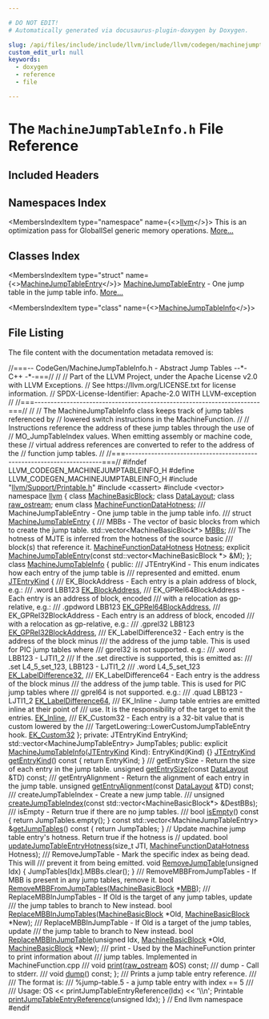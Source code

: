 ```yaml
---

# DO NOT EDIT!
# Automatically generated via docusaurus-plugin-doxygen by Doxygen.

slug: /api/files/include/include/llvm/include/llvm/codegen/machinejumptableinfo-h
custom_edit_url: null
keywords:
  - doxygen
  - reference
  - file

---
```





# The `MachineJumpTableInfo.h` File Reference

<DoxygenPage pluginConfig={pluginConfig}>



## Included Headers

<IncludesList>
<IncludesListItem
  filePath="llvm/Support/Printable.h"
  permalink="/docs/api/files/include/include/llvm/include/llvm/support/printable-h"
  isLocal="true" />
<IncludesListItem
  filePath="cassert"
  permalink=""
  isLocal="false" />
<IncludesListItem
  filePath="vector"
  permalink=""
  isLocal="false" />
</IncludesList>

## Namespaces Index

<MembersIndex>

<MembersIndexItem
  type="namespace"
  name={<><a href="/docs/api/namespaces/llvm">llvm</a></>}>
This is an optimization pass for GlobalISel generic memory operations. <a href="/docs/api/namespaces/llvm/#details">More...</a>
</MembersIndexItem>

</MembersIndex>

## Classes Index

<MembersIndex>

<MembersIndexItem
  type="struct"
  name={<><a href="/docs/api/structs/llvm/machinejumptableentry">MachineJumpTableEntry</a></>}>
<a href="/docs/api/structs/llvm/machinejumptableentry">MachineJumpTableEntry</a> - One jump table in the jump table info. <a href="/docs/api/structs/llvm/machinejumptableentry/#details">More...</a>
</MembersIndexItem>

<MembersIndexItem
  type="class"
  name={<><a href="/docs/api/classes/llvm/machinejumptableinfo">MachineJumpTableInfo</a></>}>
</MembersIndexItem>

</MembersIndex>


## File Listing

The file content with the documentation metadata removed is:

<ProgramListing>

<Link id="l00001" /><CodeLine lineNumber="1"><Highlight kind="comment">//===-- CodeGen/MachineJumpTableInfo.h - Abstract Jump Tables  --&#42;- C++ -&#42;-===//</Highlight><Highlight kind="normal"></Highlight></CodeLine>
<Link id="l00002" /><CodeLine lineNumber="2"><Highlight kind="normal"></Highlight><Highlight kind="comment">//</Highlight><Highlight kind="normal"></Highlight></CodeLine>
<Link id="l00003" /><CodeLine lineNumber="3"><Highlight kind="normal"></Highlight><Highlight kind="comment">// Part of the LLVM Project, under the Apache License v2.0 with LLVM Exceptions.</Highlight><Highlight kind="normal"></Highlight></CodeLine>
<Link id="l00004" /><CodeLine lineNumber="4"><Highlight kind="normal"></Highlight><Highlight kind="comment">// See https://llvm.org/LICENSE.txt for license information.</Highlight><Highlight kind="normal"></Highlight></CodeLine>
<Link id="l00005" /><CodeLine lineNumber="5"><Highlight kind="normal"></Highlight><Highlight kind="comment">// SPDX-License-Identifier: Apache-2.0 WITH LLVM-exception</Highlight><Highlight kind="normal"></Highlight></CodeLine>
<Link id="l00006" /><CodeLine lineNumber="6"><Highlight kind="normal"></Highlight><Highlight kind="comment">//</Highlight><Highlight kind="normal"></Highlight></CodeLine>
<Link id="l00007" /><CodeLine lineNumber="7"><Highlight kind="normal"></Highlight><Highlight kind="comment">//===----------------------------------------------------------------------===//</Highlight><Highlight kind="normal"></Highlight></CodeLine>
<Link id="l00008" /><CodeLine lineNumber="8"><Highlight kind="normal"></Highlight><Highlight kind="comment">//</Highlight><Highlight kind="normal"></Highlight></CodeLine>
<Link id="l00009" /><CodeLine lineNumber="9"><Highlight kind="normal"></Highlight><Highlight kind="comment">// The MachineJumpTableInfo class keeps track of jump tables referenced by</Highlight><Highlight kind="normal"></Highlight></CodeLine>
<Link id="l00010" /><CodeLine lineNumber="10"><Highlight kind="normal"></Highlight><Highlight kind="comment">// lowered switch instructions in the MachineFunction.</Highlight><Highlight kind="normal"></Highlight></CodeLine>
<Link id="l00011" /><CodeLine lineNumber="11"><Highlight kind="normal"></Highlight><Highlight kind="comment">//</Highlight><Highlight kind="normal"></Highlight></CodeLine>
<Link id="l00012" /><CodeLine lineNumber="12"><Highlight kind="normal"></Highlight><Highlight kind="comment">// Instructions reference the address of these jump tables through the use of</Highlight><Highlight kind="normal"></Highlight></CodeLine>
<Link id="l00013" /><CodeLine lineNumber="13"><Highlight kind="normal"></Highlight><Highlight kind="comment">// MO&#95;JumpTableIndex values.  When emitting assembly or machine code, these</Highlight><Highlight kind="normal"></Highlight></CodeLine>
<Link id="l00014" /><CodeLine lineNumber="14"><Highlight kind="normal"></Highlight><Highlight kind="comment">// virtual address references are converted to refer to the address of the</Highlight><Highlight kind="normal"></Highlight></CodeLine>
<Link id="l00015" /><CodeLine lineNumber="15"><Highlight kind="normal"></Highlight><Highlight kind="comment">// function jump tables.</Highlight><Highlight kind="normal"></Highlight></CodeLine>
<Link id="l00016" /><CodeLine lineNumber="16"><Highlight kind="normal"></Highlight><Highlight kind="comment">//</Highlight><Highlight kind="normal"></Highlight></CodeLine>
<Link id="l00017" /><CodeLine lineNumber="17"><Highlight kind="normal"></Highlight><Highlight kind="comment">//===----------------------------------------------------------------------===//</Highlight><Highlight kind="normal"></Highlight></CodeLine>
<Link id="l00018" /><CodeLine lineNumber="18"><Highlight kind="normal"></Highlight></CodeLine>
<Link id="l00019" /><CodeLine lineNumber="19"><Highlight kind="normal"></Highlight><Highlight kind="preprocessor">#ifndef LLVM&#95;CODEGEN&#95;MACHINEJUMPTABLEINFO&#95;H</Highlight><Highlight kind="normal"></Highlight></CodeLine>
<Link id="l00020" /><CodeLine lineNumber="20"><Highlight kind="normal"></Highlight><Highlight kind="preprocessor">#define LLVM&#95;CODEGEN&#95;MACHINEJUMPTABLEINFO&#95;H</Highlight><Highlight kind="normal"></Highlight></CodeLine>
<Link id="l00021" /><CodeLine lineNumber="21"><Highlight kind="normal"></Highlight></CodeLine>
<Link id="l00022" /><CodeLine lineNumber="22"><Highlight kind="normal"></Highlight><Highlight kind="preprocessor">#include &quot;<a href="/docs/api/files/include/include/llvm/include/llvm/support/printable-h">llvm/Support/Printable.h</a>&quot;</Highlight><Highlight kind="normal"></Highlight></CodeLine>
<Link id="l00023" /><CodeLine lineNumber="23"><Highlight kind="normal"></Highlight><Highlight kind="preprocessor">#include &lt;cassert&gt;</Highlight><Highlight kind="normal"></Highlight></CodeLine>
<Link id="l00024" /><CodeLine lineNumber="24"><Highlight kind="normal"></Highlight><Highlight kind="preprocessor">#include &lt;vector&gt;</Highlight><Highlight kind="normal"></Highlight></CodeLine>
<Link id="l00025" /><CodeLine lineNumber="25"><Highlight kind="normal"></Highlight></CodeLine>
<Link id="l00026" /><CodeLine lineNumber="26"><Highlight kind="normal"></Highlight><Highlight kind="keyword">namespace </Highlight><Highlight kind="normal"><a href="/docs/api/namespaces/llvm">llvm</a> &#123;</Highlight></CodeLine>
<Link id="l00027" /><CodeLine lineNumber="27"><Highlight kind="normal"></Highlight></CodeLine>
<Link id="l00028" /><CodeLine lineNumber="28"><Highlight kind="normal"></Highlight><Highlight kind="keyword">class </Highlight><Highlight kind="normal"><a href="/docs/api/classes/llvm/machinebasicblock">MachineBasicBlock</a>;</Highlight></CodeLine>
<Link id="l00029" /><CodeLine lineNumber="29"><Highlight kind="normal"></Highlight><Highlight kind="keyword">class </Highlight><Highlight kind="normal"><a href="/docs/api/classes/llvm/datalayout">DataLayout</a>;</Highlight></CodeLine>
<Link id="l00030" /><CodeLine lineNumber="30"><Highlight kind="normal"></Highlight><Highlight kind="keyword">class </Highlight><Highlight kind="normal"><a href="/docs/api/classes/llvm/raw-ostream">raw&#95;ostream</a>;</Highlight></CodeLine>
<Link id="l00031" /><CodeLine lineNumber="31"><Highlight kind="normal"></Highlight><Highlight kind="keyword">enum class</Highlight><Highlight kind="normal"> <a href="/docs/api/namespaces/llvm/#a59c007354dfad2f618a37e6efaf7cd9b">MachineFunctionDataHotness</a>;</Highlight></CodeLine>
<Link id="l00032" /><CodeLine lineNumber="32"><Highlight kind="normal"></Highlight><Highlight kind="comment"></Highlight></CodeLine>
<Link id="l00033" /><CodeLine lineNumber="33"><Highlight kind="comment">/// MachineJumpTableEntry - One jump table in the jump table info.</Highlight></CodeLine>
<Link id="l00034" /><CodeLine lineNumber="34"><Highlight kind="comment">///</Highlight><Highlight kind="normal"></Highlight></CodeLine>
<Link id="l00035" /><CodeLine lineNumber="35" lineLink="/docs/api/structs/llvm/machinejumptableentry"><Highlight kind="normal"></Highlight><Highlight kind="keyword">struct </Highlight><Highlight kind="normal"><a href="/docs/api/structs/llvm/machinejumptableentry/#a7cf3587612dc76d3d3b0d6533a8c7378">MachineJumpTableEntry</a> &#123;</Highlight><Highlight kind="comment"></Highlight></CodeLine>
<Link id="l00036" /><CodeLine lineNumber="36"><Highlight kind="comment">  /// MBBs - The vector of basic blocks from which to create the jump table.</Highlight><Highlight kind="normal"></Highlight></CodeLine>
<Link id="l00037" /><CodeLine lineNumber="37" lineLink="/docs/api/structs/llvm/machinejumptableentry/#a9c14af1916ca19e3e7fbec5fb2e11c79"><Highlight kind="normal">  std::vector&lt;MachineBasicBlock&#42;&gt; <a href="/docs/api/structs/llvm/machinejumptableentry/#a9c14af1916ca19e3e7fbec5fb2e11c79">MBBs</a>;</Highlight></CodeLine>
<Link id="l00038" /><CodeLine lineNumber="38"><Highlight kind="normal"></Highlight><Highlight kind="comment"></Highlight></CodeLine>
<Link id="l00039" /><CodeLine lineNumber="39"><Highlight kind="comment">  /// The hotness of MJTE is inferred from the hotness of the source basic</Highlight></CodeLine>
<Link id="l00040" /><CodeLine lineNumber="40"><Highlight kind="comment">  /// block(s) that reference it.</Highlight><Highlight kind="normal"></Highlight></CodeLine>
<Link id="l00041" /><CodeLine lineNumber="41" lineLink="/docs/api/structs/llvm/machinejumptableentry/#aa88588bf8fb94402df742742d9ab58cf"><Highlight kind="normal">  <a href="/docs/api/namespaces/llvm/#a59c007354dfad2f618a37e6efaf7cd9b">MachineFunctionDataHotness</a> <a href="/docs/api/structs/llvm/machinejumptableentry/#aa88588bf8fb94402df742742d9ab58cf">Hotness</a>;</Highlight></CodeLine>
<Link id="l00042" /><CodeLine lineNumber="42"><Highlight kind="normal"></Highlight></CodeLine>
<Link id="l00043" /><CodeLine lineNumber="43"><Highlight kind="normal">  </Highlight><Highlight kind="keyword">explicit</Highlight><Highlight kind="normal"> <a href="/docs/api/structs/llvm/machinejumptableentry/#a7cf3587612dc76d3d3b0d6533a8c7378">MachineJumpTableEntry</a>(</Highlight><Highlight kind="keyword">const</Highlight><Highlight kind="normal"> std::vector&lt;MachineBasicBlock &#42;&gt; &amp;M);</Highlight></CodeLine>
<Link id="l00044" /><CodeLine lineNumber="44"><Highlight kind="normal">&#125;;</Highlight></CodeLine>
<Link id="l00045" /><CodeLine lineNumber="45"><Highlight kind="normal"></Highlight></CodeLine>
<Link id="l00046" /><CodeLine lineNumber="46" lineLink="/docs/api/classes/llvm/machinejumptableinfo"><Highlight kind="normal"></Highlight><Highlight kind="keyword">class </Highlight><Highlight kind="normal"><a href="/docs/api/classes/llvm/machinejumptableinfo/#a8e51fede2625324f2e23fccc99ace42d">MachineJumpTableInfo</a> &#123;</Highlight></CodeLine>
<Link id="l00047" /><CodeLine lineNumber="47"><Highlight kind="normal"></Highlight><Highlight kind="keyword">public</Highlight><Highlight kind="normal">:</Highlight><Highlight kind="comment"></Highlight></CodeLine>
<Link id="l00048" /><CodeLine lineNumber="48"><Highlight kind="comment">  /// JTEntryKind - This enum indicates how each entry of the jump table is</Highlight></CodeLine>
<Link id="l00049" /><CodeLine lineNumber="49"><Highlight kind="comment">  /// represented and emitted.</Highlight><Highlight kind="normal"></Highlight></CodeLine>
<Link id="l00050" /><CodeLine lineNumber="50" lineLink="/docs/api/classes/llvm/machinejumptableinfo/#aaa21facdbb167f7c33d21907b8e5b9d3"><Highlight kind="normal">  </Highlight><Highlight kind="keyword">enum</Highlight><Highlight kind="normal"> <a href="/docs/api/classes/llvm/machinejumptableinfo/#aaa21facdbb167f7c33d21907b8e5b9d3">JTEntryKind</a> &#123;</Highlight><Highlight kind="comment"></Highlight></CodeLine>
<Link id="l00051" /><CodeLine lineNumber="51"><Highlight kind="comment">    /// EK&#95;BlockAddress - Each entry is a plain address of block, e.g.:</Highlight></CodeLine>
<Link id="l00052" /><CodeLine lineNumber="52"><Highlight kind="comment">    ///     .word LBB123</Highlight><Highlight kind="normal"></Highlight></CodeLine>
<Link id="l00053" /><CodeLine lineNumber="53" lineLink="/docs/api/classes/llvm/machinejumptableinfo/#aaa21facdbb167f7c33d21907b8e5b9d3ab0c4687afc1a6858d37711a814f8f5b3"><Highlight kind="normal">    <a href="/docs/api/classes/llvm/machinejumptableinfo/#aaa21facdbb167f7c33d21907b8e5b9d3ab0c4687afc1a6858d37711a814f8f5b3">EK&#95;BlockAddress</a>,</Highlight></CodeLine>
<Link id="l00054" /><CodeLine lineNumber="54"><Highlight kind="normal"></Highlight><Highlight kind="comment"></Highlight></CodeLine>
<Link id="l00055" /><CodeLine lineNumber="55"><Highlight kind="comment">    /// EK&#95;GPRel64BlockAddress - Each entry is an address of block, encoded</Highlight></CodeLine>
<Link id="l00056" /><CodeLine lineNumber="56"><Highlight kind="comment">    /// with a relocation as gp-relative, e.g.:</Highlight></CodeLine>
<Link id="l00057" /><CodeLine lineNumber="57"><Highlight kind="comment">    ///     .gpdword LBB123</Highlight><Highlight kind="normal"></Highlight></CodeLine>
<Link id="l00058" /><CodeLine lineNumber="58" lineLink="/docs/api/classes/llvm/machinejumptableinfo/#aaa21facdbb167f7c33d21907b8e5b9d3aba174e822c60ce5af99bdb57ab3ec640"><Highlight kind="normal">    <a href="/docs/api/classes/llvm/machinejumptableinfo/#aaa21facdbb167f7c33d21907b8e5b9d3aba174e822c60ce5af99bdb57ab3ec640">EK&#95;GPRel64BlockAddress</a>,</Highlight></CodeLine>
<Link id="l00059" /><CodeLine lineNumber="59"><Highlight kind="normal"></Highlight><Highlight kind="comment"></Highlight></CodeLine>
<Link id="l00060" /><CodeLine lineNumber="60"><Highlight kind="comment">    /// EK&#95;GPRel32BlockAddress - Each entry is an address of block, encoded</Highlight></CodeLine>
<Link id="l00061" /><CodeLine lineNumber="61"><Highlight kind="comment">    /// with a relocation as gp-relative, e.g.:</Highlight></CodeLine>
<Link id="l00062" /><CodeLine lineNumber="62"><Highlight kind="comment">    ///     .gprel32 LBB123</Highlight><Highlight kind="normal"></Highlight></CodeLine>
<Link id="l00063" /><CodeLine lineNumber="63" lineLink="/docs/api/classes/llvm/machinejumptableinfo/#aaa21facdbb167f7c33d21907b8e5b9d3a0145ef8496d090993849ec0d7ca947f7"><Highlight kind="normal">    <a href="/docs/api/classes/llvm/machinejumptableinfo/#aaa21facdbb167f7c33d21907b8e5b9d3a0145ef8496d090993849ec0d7ca947f7">EK&#95;GPRel32BlockAddress</a>,</Highlight></CodeLine>
<Link id="l00064" /><CodeLine lineNumber="64"><Highlight kind="normal"></Highlight><Highlight kind="comment"></Highlight></CodeLine>
<Link id="l00065" /><CodeLine lineNumber="65"><Highlight kind="comment">    /// EK&#95;LabelDifference32 - Each entry is the address of the block minus</Highlight></CodeLine>
<Link id="l00066" /><CodeLine lineNumber="66"><Highlight kind="comment">    /// the address of the jump table.  This is used for PIC jump tables where</Highlight></CodeLine>
<Link id="l00067" /><CodeLine lineNumber="67"><Highlight kind="comment">    /// gprel32 is not supported.  e.g.:</Highlight></CodeLine>
<Link id="l00068" /><CodeLine lineNumber="68"><Highlight kind="comment">    ///      .word LBB123 - LJTI1&#95;2</Highlight></CodeLine>
<Link id="l00069" /><CodeLine lineNumber="69"><Highlight kind="comment">    /// If the .set directive is supported, this is emitted as:</Highlight></CodeLine>
<Link id="l00070" /><CodeLine lineNumber="70"><Highlight kind="comment">    ///      .set L4&#95;5&#95;set&#95;123, LBB123 - LJTI1&#95;2</Highlight></CodeLine>
<Link id="l00071" /><CodeLine lineNumber="71"><Highlight kind="comment">    ///      .word L4&#95;5&#95;set&#95;123</Highlight><Highlight kind="normal"></Highlight></CodeLine>
<Link id="l00072" /><CodeLine lineNumber="72" lineLink="/docs/api/classes/llvm/machinejumptableinfo/#aaa21facdbb167f7c33d21907b8e5b9d3a6e05991949952d4e85600b0868dcd803"><Highlight kind="normal">    <a href="/docs/api/classes/llvm/machinejumptableinfo/#aaa21facdbb167f7c33d21907b8e5b9d3a6e05991949952d4e85600b0868dcd803">EK&#95;LabelDifference32</a>,</Highlight></CodeLine>
<Link id="l00073" /><CodeLine lineNumber="73"><Highlight kind="normal"></Highlight><Highlight kind="comment"></Highlight></CodeLine>
<Link id="l00074" /><CodeLine lineNumber="74"><Highlight kind="comment">    /// EK&#95;LabelDifference64 - Each entry is the address of the block minus</Highlight></CodeLine>
<Link id="l00075" /><CodeLine lineNumber="75"><Highlight kind="comment">    /// the address of the jump table.  This is used for PIC jump tables where</Highlight></CodeLine>
<Link id="l00076" /><CodeLine lineNumber="76"><Highlight kind="comment">    /// gprel64 is not supported.  e.g.:</Highlight></CodeLine>
<Link id="l00077" /><CodeLine lineNumber="77"><Highlight kind="comment">    ///      .quad LBB123 - LJTI1&#95;2</Highlight><Highlight kind="normal"></Highlight></CodeLine>
<Link id="l00078" /><CodeLine lineNumber="78" lineLink="/docs/api/classes/llvm/machinejumptableinfo/#aaa21facdbb167f7c33d21907b8e5b9d3a9f3683fb3f6e9f802d817742cf08a1a5"><Highlight kind="normal">    <a href="/docs/api/classes/llvm/machinejumptableinfo/#aaa21facdbb167f7c33d21907b8e5b9d3a9f3683fb3f6e9f802d817742cf08a1a5">EK&#95;LabelDifference64</a>,</Highlight></CodeLine>
<Link id="l00079" /><CodeLine lineNumber="79"><Highlight kind="normal"></Highlight><Highlight kind="comment"></Highlight></CodeLine>
<Link id="l00080" /><CodeLine lineNumber="80"><Highlight kind="comment">    /// EK&#95;Inline - Jump table entries are emitted inline at their point of</Highlight></CodeLine>
<Link id="l00081" /><CodeLine lineNumber="81"><Highlight kind="comment">    /// use. It is the responsibility of the target to emit the entries.</Highlight><Highlight kind="normal"></Highlight></CodeLine>
<Link id="l00082" /><CodeLine lineNumber="82" lineLink="/docs/api/classes/llvm/machinejumptableinfo/#aaa21facdbb167f7c33d21907b8e5b9d3a0c8edab8f0150200196e0c217e343058"><Highlight kind="normal">    <a href="/docs/api/classes/llvm/machinejumptableinfo/#aaa21facdbb167f7c33d21907b8e5b9d3a0c8edab8f0150200196e0c217e343058">EK&#95;Inline</a>,</Highlight></CodeLine>
<Link id="l00083" /><CodeLine lineNumber="83"><Highlight kind="normal"></Highlight><Highlight kind="comment"></Highlight></CodeLine>
<Link id="l00084" /><CodeLine lineNumber="84"><Highlight kind="comment">    /// EK&#95;Custom32 - Each entry is a 32-bit value that is custom lowered by the</Highlight></CodeLine>
<Link id="l00085" /><CodeLine lineNumber="85"><Highlight kind="comment">    /// TargetLowering::LowerCustomJumpTableEntry hook.</Highlight><Highlight kind="normal"></Highlight></CodeLine>
<Link id="l00086" /><CodeLine lineNumber="86" lineLink="/docs/api/classes/llvm/machinejumptableinfo/#aaa21facdbb167f7c33d21907b8e5b9d3a9e655fb625d744f96e03aed78ca85707"><Highlight kind="normal">    <a href="/docs/api/classes/llvm/machinejumptableinfo/#aaa21facdbb167f7c33d21907b8e5b9d3a9e655fb625d744f96e03aed78ca85707">EK&#95;Custom32</a></Highlight></CodeLine>
<Link id="l00087" /><CodeLine lineNumber="87"><Highlight kind="normal">  &#125;;</Highlight></CodeLine>
<Link id="l00088" /><CodeLine lineNumber="88"><Highlight kind="normal"></Highlight></CodeLine>
<Link id="l00089" /><CodeLine lineNumber="89"><Highlight kind="normal"></Highlight><Highlight kind="keyword">private</Highlight><Highlight kind="normal">:</Highlight></CodeLine>
<Link id="l00090" /><CodeLine lineNumber="90"><Highlight kind="normal">  JTEntryKind EntryKind;</Highlight></CodeLine>
<Link id="l00091" /><CodeLine lineNumber="91"><Highlight kind="normal">  std::vector&lt;MachineJumpTableEntry&gt; JumpTables;</Highlight></CodeLine>
<Link id="l00092" /><CodeLine lineNumber="92"><Highlight kind="normal"></Highlight><Highlight kind="keyword">public</Highlight><Highlight kind="normal">:</Highlight></CodeLine>
<Link id="l00093" /><CodeLine lineNumber="93" lineLink="/docs/api/classes/llvm/machinejumptableinfo/#a8e51fede2625324f2e23fccc99ace42d"><Highlight kind="normal">  </Highlight><Highlight kind="keyword">explicit</Highlight><Highlight kind="normal"> <a href="/docs/api/classes/llvm/machinejumptableinfo/#a8e51fede2625324f2e23fccc99ace42d">MachineJumpTableInfo</a>(<a href="/docs/api/classes/llvm/machinejumptableinfo/#aaa21facdbb167f7c33d21907b8e5b9d3">JTEntryKind</a> Kind): EntryKind(Kind) &#123;&#125;</Highlight></CodeLine>
<Link id="l00094" /><CodeLine lineNumber="94"><Highlight kind="normal"></Highlight></CodeLine>
<Link id="l00095" /><CodeLine lineNumber="95" lineLink="/docs/api/classes/llvm/machinejumptableinfo/#ab63740cb84cbbb0300d8fd6cf987928d"><Highlight kind="normal">  <a href="/docs/api/classes/llvm/machinejumptableinfo/#aaa21facdbb167f7c33d21907b8e5b9d3">JTEntryKind</a> <a href="/docs/api/classes/llvm/machinejumptableinfo/#ab63740cb84cbbb0300d8fd6cf987928d">getEntryKind</a>()</Highlight><Highlight kind="keyword"> const </Highlight><Highlight kind="normal">&#123; </Highlight><Highlight kind="keywordflow">return</Highlight><Highlight kind="normal"> EntryKind; &#125;</Highlight></CodeLine>
<Link id="l00096" /><CodeLine lineNumber="96"><Highlight kind="normal"></Highlight><Highlight kind="comment"></Highlight></CodeLine>
<Link id="l00097" /><CodeLine lineNumber="97"><Highlight kind="comment">  /// getEntrySize - Return the size of each entry in the jump table.</Highlight><Highlight kind="normal"></Highlight></CodeLine>
<Link id="l00098" /><CodeLine lineNumber="98"><Highlight kind="normal">  </Highlight><Highlight kind="keywordtype">unsigned</Highlight><Highlight kind="normal"> <a href="/docs/api/classes/llvm/machinejumptableinfo/#a4d6ef9167ddc2ae5fdf29a41cbaa5202">getEntrySize</a>(</Highlight><Highlight kind="keyword">const</Highlight><Highlight kind="normal"> <a href="/docs/api/classes/llvm/datalayout">DataLayout</a> &amp;TD) </Highlight><Highlight kind="keyword">const</Highlight><Highlight kind="normal">;</Highlight><Highlight kind="comment"></Highlight></CodeLine>
<Link id="l00099" /><CodeLine lineNumber="99"><Highlight kind="comment">  /// getEntryAlignment - Return the alignment of each entry in the jump table.</Highlight><Highlight kind="normal"></Highlight></CodeLine>
<Link id="l00100" /><CodeLine lineNumber="100"><Highlight kind="normal">  </Highlight><Highlight kind="keywordtype">unsigned</Highlight><Highlight kind="normal"> <a href="/docs/api/classes/llvm/machinejumptableinfo/#ab0097819d1d3f4c8eca96c9d9ac4fa0d">getEntryAlignment</a>(</Highlight><Highlight kind="keyword">const</Highlight><Highlight kind="normal"> <a href="/docs/api/classes/llvm/datalayout">DataLayout</a> &amp;TD) </Highlight><Highlight kind="keyword">const</Highlight><Highlight kind="normal">;</Highlight></CodeLine>
<Link id="l00101" /><CodeLine lineNumber="101"><Highlight kind="normal"></Highlight><Highlight kind="comment"></Highlight></CodeLine>
<Link id="l00102" /><CodeLine lineNumber="102"><Highlight kind="comment">  /// createJumpTableIndex - Create a new jump table.</Highlight></CodeLine>
<Link id="l00103" /><CodeLine lineNumber="103"><Highlight kind="comment">  ///</Highlight><Highlight kind="normal"></Highlight></CodeLine>
<Link id="l00104" /><CodeLine lineNumber="104"><Highlight kind="normal">  </Highlight><Highlight kind="keywordtype">unsigned</Highlight><Highlight kind="normal"> <a href="/docs/api/classes/llvm/machinejumptableinfo/#a5a48ea8ae9371565b98b24668016e5ef">createJumpTableIndex</a>(</Highlight><Highlight kind="keyword">const</Highlight><Highlight kind="normal"> std::vector&lt;MachineBasicBlock&#42;&gt; &amp;DestBBs);</Highlight></CodeLine>
<Link id="l00105" /><CodeLine lineNumber="105"><Highlight kind="normal"></Highlight><Highlight kind="comment"></Highlight></CodeLine>
<Link id="l00106" /><CodeLine lineNumber="106"><Highlight kind="comment">  /// isEmpty - Return true if there are no jump tables.</Highlight></CodeLine>
<Link id="l00107" /><CodeLine lineNumber="107"><Highlight kind="comment">  ///</Highlight><Highlight kind="normal"></Highlight></CodeLine>
<Link id="l00108" /><CodeLine lineNumber="108" lineLink="/docs/api/classes/llvm/machinejumptableinfo/#a519c867ae285099cc58e9bfad73a8895"><Highlight kind="normal">  </Highlight><Highlight kind="keywordtype">bool</Highlight><Highlight kind="normal"> <a href="/docs/api/classes/llvm/machinejumptableinfo/#a519c867ae285099cc58e9bfad73a8895">isEmpty</a>()</Highlight><Highlight kind="keyword"> const </Highlight><Highlight kind="normal">&#123; </Highlight><Highlight kind="keywordflow">return</Highlight><Highlight kind="normal"> JumpTables.empty(); &#125;</Highlight></CodeLine>
<Link id="l00109" /><CodeLine lineNumber="109"><Highlight kind="normal"></Highlight></CodeLine>
<Link id="l00110" /><CodeLine lineNumber="110" lineLink="/docs/api/classes/llvm/machinejumptableinfo/#af9c60f4a0193375a5dd205fb945107a8"><Highlight kind="normal">  </Highlight><Highlight kind="keyword">const</Highlight><Highlight kind="normal"> std::vector&lt;MachineJumpTableEntry&gt; &amp;<a href="/docs/api/classes/llvm/machinejumptableinfo/#af9c60f4a0193375a5dd205fb945107a8">getJumpTables</a>()</Highlight><Highlight kind="keyword"> const </Highlight><Highlight kind="normal">&#123;</Highlight></CodeLine>
<Link id="l00111" /><CodeLine lineNumber="111"><Highlight kind="normal">    </Highlight><Highlight kind="keywordflow">return</Highlight><Highlight kind="normal"> JumpTables;</Highlight></CodeLine>
<Link id="l00112" /><CodeLine lineNumber="112"><Highlight kind="normal">  &#125;</Highlight></CodeLine>
<Link id="l00113" /><CodeLine lineNumber="113"><Highlight kind="normal"></Highlight></CodeLine>
<Link id="l00114" /><CodeLine lineNumber="114"><Highlight kind="normal">  </Highlight><Highlight kind="comment">// Update machine jump table entry&#39;s hotness. Return true if the hotness is</Highlight><Highlight kind="normal"></Highlight></CodeLine>
<Link id="l00115" /><CodeLine lineNumber="115"><Highlight kind="normal">  </Highlight><Highlight kind="comment">// updated.</Highlight><Highlight kind="normal"></Highlight></CodeLine>
<Link id="l00116" /><CodeLine lineNumber="116"><Highlight kind="normal">  </Highlight><Highlight kind="keywordtype">bool</Highlight><Highlight kind="normal"> <a href="/docs/api/classes/llvm/machinejumptableinfo/#a8399f4d8dfa10432948d8da0ef0e6674">updateJumpTableEntryHotness</a>(</Highlight><Highlight kind="keywordtype">size&#95;t</Highlight><Highlight kind="normal"> JTI,</Highlight></CodeLine>
<Link id="l00117" /><CodeLine lineNumber="117"><Highlight kind="normal">                                   <a href="/docs/api/namespaces/llvm/#a59c007354dfad2f618a37e6efaf7cd9b">MachineFunctionDataHotness</a> Hotness);</Highlight></CodeLine>
<Link id="l00118" /><CodeLine lineNumber="118"><Highlight kind="normal"></Highlight><Highlight kind="comment"></Highlight></CodeLine>
<Link id="l00119" /><CodeLine lineNumber="119"><Highlight kind="comment">  /// RemoveJumpTable - Mark the specific index as being dead.  This will</Highlight></CodeLine>
<Link id="l00120" /><CodeLine lineNumber="120"><Highlight kind="comment">  /// prevent it from being emitted.</Highlight><Highlight kind="normal"></Highlight></CodeLine>
<Link id="l00121" /><CodeLine lineNumber="121" lineLink="/docs/api/classes/llvm/machinejumptableinfo/#a4884f00bcde9528a64e1c18adc789641"><Highlight kind="normal">  </Highlight><Highlight kind="keywordtype">void</Highlight><Highlight kind="normal"> <a href="/docs/api/classes/llvm/machinejumptableinfo/#a4884f00bcde9528a64e1c18adc789641">RemoveJumpTable</a>(</Highlight><Highlight kind="keywordtype">unsigned</Highlight><Highlight kind="normal"> Idx) &#123;</Highlight></CodeLine>
<Link id="l00122" /><CodeLine lineNumber="122"><Highlight kind="normal">    JumpTables&#91;Idx&#93;.MBBs.clear();</Highlight></CodeLine>
<Link id="l00123" /><CodeLine lineNumber="123"><Highlight kind="normal">  &#125;</Highlight></CodeLine>
<Link id="l00124" /><CodeLine lineNumber="124"><Highlight kind="normal"></Highlight><Highlight kind="comment"></Highlight></CodeLine>
<Link id="l00125" /><CodeLine lineNumber="125"><Highlight kind="comment">  /// RemoveMBBFromJumpTables - If MBB is present in any jump tables, remove it.</Highlight><Highlight kind="normal"></Highlight></CodeLine>
<Link id="l00126" /><CodeLine lineNumber="126"><Highlight kind="normal">  </Highlight><Highlight kind="keywordtype">bool</Highlight><Highlight kind="normal"> <a href="/docs/api/classes/llvm/machinejumptableinfo/#a0d850b9f4484d7ec9a8ab1880922dcb5">RemoveMBBFromJumpTables</a>(<a href="/docs/api/classes/llvm/machinebasicblock">MachineBasicBlock</a> &#42;<a href="/docs/api/files/lib/lib/target/lib/target/arm/armslshardening-cpp/#a5958512eae2979bd2eb383977996a600">MBB</a>);</Highlight></CodeLine>
<Link id="l00127" /><CodeLine lineNumber="127"><Highlight kind="normal"></Highlight><Highlight kind="comment"></Highlight></CodeLine>
<Link id="l00128" /><CodeLine lineNumber="128"><Highlight kind="comment">  /// ReplaceMBBInJumpTables - If Old is the target of any jump tables, update</Highlight></CodeLine>
<Link id="l00129" /><CodeLine lineNumber="129"><Highlight kind="comment">  /// the jump tables to branch to New instead.</Highlight><Highlight kind="normal"></Highlight></CodeLine>
<Link id="l00130" /><CodeLine lineNumber="130"><Highlight kind="normal">  </Highlight><Highlight kind="keywordtype">bool</Highlight><Highlight kind="normal"> <a href="/docs/api/classes/llvm/machinejumptableinfo/#a1a20b9072a0cd65db50bed95c12e915b">ReplaceMBBInJumpTables</a>(<a href="/docs/api/classes/llvm/machinebasicblock">MachineBasicBlock</a> &#42;Old, <a href="/docs/api/classes/llvm/machinebasicblock">MachineBasicBlock</a> &#42;New);</Highlight></CodeLine>
<Link id="l00131" /><CodeLine lineNumber="131"><Highlight kind="normal"></Highlight><Highlight kind="comment"></Highlight></CodeLine>
<Link id="l00132" /><CodeLine lineNumber="132"><Highlight kind="comment">  /// ReplaceMBBInJumpTable - If Old is a target of the jump tables, update</Highlight></CodeLine>
<Link id="l00133" /><CodeLine lineNumber="133"><Highlight kind="comment">  /// the jump table to branch to New instead.</Highlight><Highlight kind="normal"></Highlight></CodeLine>
<Link id="l00134" /><CodeLine lineNumber="134"><Highlight kind="normal">  </Highlight><Highlight kind="keywordtype">bool</Highlight><Highlight kind="normal"> <a href="/docs/api/classes/llvm/machinejumptableinfo/#a729a069c6d2880c2c75148c61998c129">ReplaceMBBInJumpTable</a>(</Highlight><Highlight kind="keywordtype">unsigned</Highlight><Highlight kind="normal"> Idx, <a href="/docs/api/classes/llvm/machinebasicblock">MachineBasicBlock</a> &#42;Old,</Highlight></CodeLine>
<Link id="l00135" /><CodeLine lineNumber="135"><Highlight kind="normal">                             <a href="/docs/api/classes/llvm/machinebasicblock">MachineBasicBlock</a> &#42;New);</Highlight></CodeLine>
<Link id="l00136" /><CodeLine lineNumber="136"><Highlight kind="normal"></Highlight><Highlight kind="comment"></Highlight></CodeLine>
<Link id="l00137" /><CodeLine lineNumber="137"><Highlight kind="comment">  /// print - Used by the MachineFunction printer to print information about</Highlight></CodeLine>
<Link id="l00138" /><CodeLine lineNumber="138"><Highlight kind="comment">  /// jump tables.  Implemented in MachineFunction.cpp</Highlight></CodeLine>
<Link id="l00139" /><CodeLine lineNumber="139"><Highlight kind="comment">  ///</Highlight><Highlight kind="normal"></Highlight></CodeLine>
<Link id="l00140" /><CodeLine lineNumber="140"><Highlight kind="normal">  </Highlight><Highlight kind="keywordtype">void</Highlight><Highlight kind="normal"> <a href="/docs/api/classes/llvm/machinejumptableinfo/#a2f4b116ba160a0fb57241dee011905e6">print</a>(<a href="/docs/api/classes/llvm/raw-ostream">raw&#95;ostream</a> &amp;OS) </Highlight><Highlight kind="keyword">const</Highlight><Highlight kind="normal">;</Highlight></CodeLine>
<Link id="l00141" /><CodeLine lineNumber="141"><Highlight kind="normal"></Highlight><Highlight kind="comment"></Highlight></CodeLine>
<Link id="l00142" /><CodeLine lineNumber="142"><Highlight kind="comment">  /// dump - Call to stderr.</Highlight></CodeLine>
<Link id="l00143" /><CodeLine lineNumber="143"><Highlight kind="comment">  ///</Highlight><Highlight kind="normal"></Highlight></CodeLine>
<Link id="l00144" /><CodeLine lineNumber="144"><Highlight kind="normal">  </Highlight><Highlight kind="keywordtype">void</Highlight><Highlight kind="normal"> <a href="/docs/api/classes/llvm/machinejumptableinfo/#a723eff4a497357d7c8602abd695daa11">dump</a>() </Highlight><Highlight kind="keyword">const</Highlight><Highlight kind="normal">;</Highlight></CodeLine>
<Link id="l00145" /><CodeLine lineNumber="145"><Highlight kind="normal">&#125;;</Highlight></CodeLine>
<Link id="l00146" /><CodeLine lineNumber="146"><Highlight kind="normal"></Highlight></CodeLine>
<Link id="l00147" /><CodeLine lineNumber="147"><Highlight kind="normal"></Highlight><Highlight kind="comment"></Highlight></CodeLine>
<Link id="l00148" /><CodeLine lineNumber="148"><Highlight kind="comment">/// Prints a jump table entry reference.</Highlight></CodeLine>
<Link id="l00149" /><CodeLine lineNumber="149"><Highlight kind="comment">///</Highlight></CodeLine>
<Link id="l00150" /><CodeLine lineNumber="150"><Highlight kind="comment">/// The format is:</Highlight></CodeLine>
<Link id="l00151" /><CodeLine lineNumber="151"><Highlight kind="comment">///   %jump-table.5       - a jump table entry with index == 5</Highlight></CodeLine>
<Link id="l00152" /><CodeLine lineNumber="152"><Highlight kind="comment">///</Highlight></CodeLine>
<Link id="l00153" /><CodeLine lineNumber="153"><Highlight kind="comment">/// Usage: OS &lt;&lt; printJumpTableEntryReference(Idx) &lt;&lt; &#39;\\n&#39;;</Highlight><Highlight kind="normal"></Highlight></CodeLine>
<Link id="l00154" /><CodeLine lineNumber="154"><Highlight kind="normal">Printable <a href="/docs/api/namespaces/llvm/#a4610639927aff734aeacb607c43f01f2">printJumpTableEntryReference</a>(</Highlight><Highlight kind="keywordtype">unsigned</Highlight><Highlight kind="normal"> Idx);</Highlight></CodeLine>
<Link id="l00155" /><CodeLine lineNumber="155"><Highlight kind="normal"></Highlight></CodeLine>
<Link id="l00156" /><CodeLine lineNumber="156"><Highlight kind="normal">&#125; </Highlight><Highlight kind="comment">// End llvm namespace</Highlight><Highlight kind="normal"></Highlight></CodeLine>
<Link id="l00157" /><CodeLine lineNumber="157"><Highlight kind="normal"></Highlight></CodeLine>
<Link id="l00158" /><CodeLine lineNumber="158"><Highlight kind="normal"></Highlight><Highlight kind="preprocessor">#endif</Highlight></CodeLine>

</ProgramListing>

</DoxygenPage>
